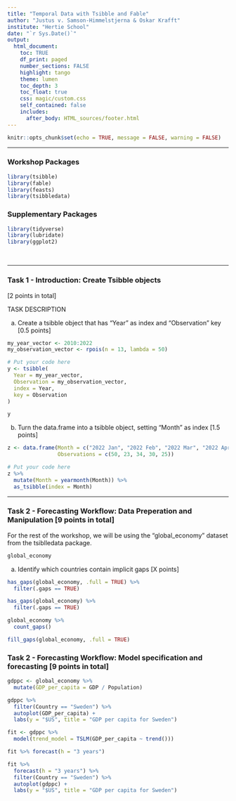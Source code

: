 ```yaml
---
title: "Temporal Data with Tsibble and Fable"
author: "Justus v. Samson-Himmelstjerna & Oskar Krafft"
institute: "Hertie School"
date: "`r Sys.Date()`"
output: 
  html_document:
    toc: TRUE
    df_print: paged
    number_sections: FALSE
    highlight: tango
    theme: lumen
    toc_depth: 3
    toc_float: true
    css: magic/custom.css 
    self_contained: false
    includes:
      after_body: HTML_sources/footer.html
---
```


```r
knitr::opts_chunk$set(echo = TRUE, message = FALSE, warning = FALSE)
```

------------------------------------------------------------------------

### Workshop Packages

```r
library(tsibble)
library(fable)
library(feasts)
library(tsibbledata)
```

### Supplementary Packages

```r
library(tidyverse)
library(lubridate)
library(ggplot2)
```

<br>

------------------------------------------------------------------------

### Task 1 - Introduction: Create Tsibble objects

[2 points in total]

TASK DESCRIPTION

a)  Create a tsibble object that has "Year" as index and "Observation" key [0.5 points]

```r
my_year_vector <- 2010:2022
my_observation_vector <- rpois(n = 13, lambda = 50)

# Put your code here
y <- tsibble(
  Year = my_year_vector,
  Observation = my_observation_vector,
  index = Year,
  key = Observation
)

y
```

b)  Turn the data.frame into a tsibble object, setting "Month" as index [1.5 points]
```r
z <- data.frame(Month = c("2022 Jan", "2022 Feb", "2022 Mar", "2022 Apr", "2022 May"),
                Observations = c(50, 23, 34, 30, 25))

# Put your code here
z %>%
  mutate(Month = yearmonth(Month)) %>%
  as_tsibble(index = Month)
```

------------------------------------------------------------------------

### Task 2 - Forecasting Workflow: Data Preperation and Manipulation  [9 points in total]


For the rest of the workshop, we will be using the "global_economy" dataset from the tsiblledata package.

```r
global_economy
```

a)  Identify which countries contain implicit gaps [X points]

```r
has_gaps(global_economy, .full = TRUE) %>% 
  filter(.gaps == TRUE)
```
```r
has_gaps(global_economy) %>% 
  filter(.gaps == TRUE)
```



```r
global_economy %>% 
  count_gaps()
```
```r
fill_gaps(global_economy, .full = TRUE)
```

### Task 2 - Forecasting Workflow: Model specification and forecasting  [9 points in total]

```r
gdppc <- global_economy %>%
  mutate(GDP_per_capita = GDP / Population)
```

```r
gdppc %>%
  filter(Country == "Sweden") %>%
  autoplot(GDP_per_capita) +
  labs(y = "$US", title = "GDP per capita for Sweden")
```
```r
fit <- gdppc %>%
  model(trend_model = TSLM(GDP_per_capita ~ trend()))

fit %>% forecast(h = "3 years")
```

```r
fit %>%
  forecast(h = "3 years") %>%
  filter(Country == "Sweden") %>%
  autoplot(gdppc) +
  labs(y = "$US", title = "GDP per capita for Sweden")
```

